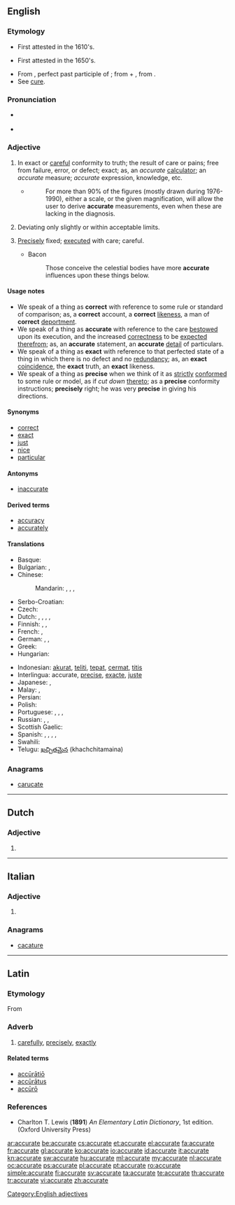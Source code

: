 ==English==
{{rfc-auto}}

===Etymology===
* First attested in the 1610's.
* {{sense|exactness}} First attested in the 1650's.
* From {{etyl|la}} {{term|accuratus|accūrātus|done with care|lang=la}}, perfect past participle of {{term|accuro|accūrō|take care of|lang=la}}; from {{term|ad-||to, towards, at|lang=la}} + {{term|curo|cūrō|take care|lang=la}}, from {{term|cura|cūra|care|lang=la}}.
* See [[#English|cure]].

===Pronunciation===
* {{a|US}} {{IPA|/ˈæk.jɚ.ɪt/}}
* {{audio|En-us-accurate.ogg|Audio (US)}}

===Adjective===
{{en-adj}}

# In exact or [[careful]] conformity to truth; the result of care or pains; free from failure, error, or defect; exact; as, an ''accurate'' [[calculator]]; an ''accurate'' measure; ''accurate'' expression, knowledge, etc.
#* {{RQ:Schuster Hepaticae V|x}}
#*: For more than 90% of the figures (mostly drawn during 1976-1990), either a scale, or the given magnification, will allow the user to derive '''accurate''' measurements, even when these are lacking in the diagnosis.
# Deviating only slightly or within acceptable limits.
# {{context|obsolete}} [[precisely|Precisely]] fixed; [[executed]] with care; careful.
#* Bacon
#*: Those conceive the celestial bodies have more '''accurate''' influences upon these things below.

====Usage notes====
* We speak of a thing as '''correct''' with reference to some rule or standard of comparison; as, a '''correct''' account, a '''correct''' [[likeness]], a man of '''correct''' [[deportment]].
* We speak of a thing as '''accurate''' with reference to the care [[bestowed]] upon its execution, and the increased [[correctness]] to be [[expected]] [[therefrom]]; as, an '''accurate''' statement, an '''accurate''' [[detail]] of particulars.
* We speak of a thing as '''exact''' with reference to that perfected state of a thing in which there is no defect and no [[redundancy]]; as, an '''exact''' [[coincidence]], the '''exact''' truth, an '''exact''' likeness.
* We speak of a thing as '''precise''' when we think of it as [[strictly]] [[conformed]] to some rule or model, as if ''cut down'' [[thereto]]; as a '''precise''' conformity instructions; '''precisely''' right; he was very '''precise''' in giving his directions.

====Synonyms====
* [[correct]]
* [[exact]]
* [[just]]
* [[nice]]
* [[particular]]

====Antonyms====
* [[inaccurate]]

====Derived terms====
* [[accuracy]]
* [[accurately]]

====Translations====
{{trans-top|exact or careful conformity to truth}}
* Basque: {{t-|eu|doi}}
* Bulgarian: {{t+|bg|точен|tr=tóčen|sc=Cyrl}},  {{t+|bg|прецизен|tr=precízen|sc=Cyrl}}
* Chinese:
*: Mandarin: {{t-|cmn|正確|sc=Hani}}, {{t-|cmn|正确|tr=zhèngquè|sc=Hani}}, {{t-|cmn|準確|sc=Hani}}, {{t-|cmn|准确|tr=zhǔnquè|sc=Hani}}
* Serbo-Croatian: {{t|sh|točan}}
* Czech: {{t+|cs|přesný|f}}
* Dutch: {{t+|nl|accuraat}}, {{t+|nl|precies}}, {{t+|nl|exact}}, {{t-|nl|trefzeker}},  {{t+|nl|nauwkeurig}}
* Finnish: {{t+|fi|tarkka}}, {{t+|fi|täsmällinen}}, {{t-|fi|paikkansapitävä}}
* French: {{t+|fr|précis}}, {{t+|fr|exact}}
* German: {{t+|de|genau}}, {{t+|de|präzis}}, {{t+|de|exakt}}
* Greek: {{t+|el|ακριβής|tr=akrivis}}
* Hungarian: {{t+|hu|pontos}}
{{trans-mid}}
* Indonesian: [[akurat]], [[teliti]], [[tepat]], [[cermat]], [[titis]]
* Interlingua: accurate, [[precise]], [[exacte]], [[juste]]
* Japanese: {{t+|ja|正確|tr=せいかく, seikaku|sc=Jpan}}, {{t+|ja|精密|tr=せいみつ, seimitsu|sc=Jpan}}
* Malay: {{t-|ms|tepat}}, {{t-|ms|jitu}}
* Persian: {{t+|fa|دقیق|tr=daqiq|sc=fa-Arab}}
* Polish: {{t+|pl|dokładny}}
* Portuguese: {{t+|pt|preciso|m}}, {{t+|pt|exato|m}}, {{t+|pt|acurado|m}}, {{t+|pt|justo|m}}
* Russian: {{t+|ru|точный|tr=tóčnyj|sc=Cyrl}}, {{t+|ru|правильный|tr=právil’nyj|sc=Cyrl}}, {{qualifier|careful}} {{t+|ru|аккуратный|tr=akkurátnyj|sc=Cyrl}}
* Scottish Gaelic: {{t-|gd|cinnteach|xs=Scottish Gaelic}}
* Spanish: {{t-|es|preciso}}, {{t+|es|exacto}}, {{t+|es|justo}}, {{t+|es|correcto}},
* Swahili: {{t+|sw|sanifu|xs=Swahili}}
* Telugu: [[ఖచ్చితమైన]] (khachchitamaina)
{{trans-bottom}}

===Anagrams===
* [[carucate#English|carucate]]

[[Category:English adjectives]]

----

==Dutch==

===Adjective===
{{head|nl}}

# {{nl-adj-inflected|accuraat}}

----

==Italian==

===Adjective===
{{head|it|adjective form|g=f|g2=p}}

# {{feminine plural of|accurato}}

===Anagrams===
* [[cacature#Italian|cacature]]

----

==Latin==

===Etymology===
From {{term|accuratus|accūrātus|elaborate, exact|lang=la}}

===Adverb===
{{la-adv|accurat|accūrāt|e}}

# [[carefully]], [[precisely]], [[exactly]]

====Related terms====
* [[acuratio|accūrātiō]]
* [[accuratus|accūrātus]]
* [[accuro#Latin|accūrō]]

===References===
* Charlton T. Lewis ('''1891''') ''An Elementary Latin Dictionary'', 1st edition. (Oxford University Press)

[[ar:accurate]]
[[be:accurate]]
[[cs:accurate]]
[[et:accurate]]
[[el:accurate]]
[[fa:accurate]]
[[fr:accurate]]
[[gl:accurate]]
[[ko:accurate]]
[[io:accurate]]
[[id:accurate]]
[[it:accurate]]
[[kn:accurate]]
[[sw:accurate]]
[[hu:accurate]]
[[ml:accurate]]
[[my:accurate]]
[[nl:accurate]]
[[oc:accurate]]
[[ps:accurate]]
[[pl:accurate]]
[[pt:accurate]]
[[ro:accurate]]
[[simple:accurate]]
[[fi:accurate]]
[[sv:accurate]]
[[ta:accurate]]
[[te:accurate]]
[[th:accurate]]
[[tr:accurate]]
[[vi:accurate]]
[[zh:accurate]]